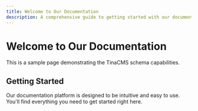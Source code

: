 ```yaml
---
title: Welcome to Our Documentation
description: A comprehensive guide to getting started with our documentation platform.
---
```


# Welcome to Our Documentation

This is a sample page demonstrating the TinaCMS schema capabilities.

<callout type="info" text="This is an example of our custom callout component in action!" />

## Getting Started

Our documentation platform is designed to be intuitive and easy to use. You'll find everything you need to get started right here.

<callout type="success" text="You've successfully set up TinaCMS with a minimal configuration!" />
